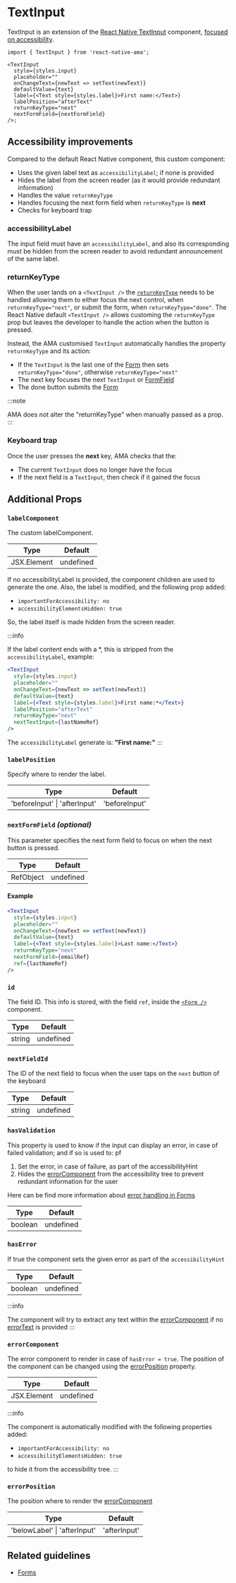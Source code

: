 
# TextInput

TextInput is an extension of the [React Native TextInput](https://reactnative.dev/docs/textinput) component, [focused on accessibility](#accessibility-improvements).

```tsx
import { TextInput } from 'react-native-ama';

<TextInput
  style={styles.input}
  placeholder=""
  onChangeText={newText => setText(newText)}
  defaultValue={text}
  label={<Text style={styles.label}>First name:</Text>}
  labelPosition="afterText"
  returnKeyType="next"
  nextFormField={nextFormField}
/>;
```

## Accessibility improvements

Compared to the default React Native component, this custom component:

- Uses the given label text as `accessibilityLabel`; if none is provided
- Hides the label from the screen reader (as it would provide redundant information)
- Handles the value `returnKeyType`
- Handles focusing the next form field when `returnKeyType` is **next**
- Checks for keyboard trap <DevOnly />

### accessibilityLabel

The input field must have an `accessibilityLabel`, and also its corresponding must be hidden from the screen reader to avoid redundant announcement of the same label.

### returnKeyType

When the user lands on a `<TextInput />` the [`returnKeyType`](https://reactnative.dev/docs/textinput#returnkeytype) needs to be handled allowing them to either focus the next control, when `returnKeyType="next"`, or submit the form, when `returnKeyType="done"`. The React Native default `<TextInput />` allows customing the `returnKeyType` prop but leaves the developer to handle the action when the button is pressed.

Instead, the AMA customised `TextInput` automatically handles the property `returnKeyType` and its action:

- If the `TextInput` is the last one of the [Form](./Form.md) then sets `returnKeyType="done"`, otherwise `returnKeyType="next"`
- The next key focuses the next `TextInput` or [FormField](./FormField.md)
- The done button submits the [Form](./Form.md)

:::note

AMA does not alter the "returnKeyType" when manually passed as a prop.
:::

### Keyboard trap

Once the user presses the **next** key, AMA checks that the:

- The current `TextInput` does no longer have the focus
- If the next field is a `TextInput`, then check if it gained the focus

## Additional Props

### <Required /> `labelComponent`

The custom labelComponent.

| Type        | Default   |
|-------------|-----------|
| JSX.Element | undefined |

If no accessibilityLabel is provided, the component children are used to generate the one.
Also, the label is modified, and the following prop added:

- `importantForAccessibility: no`
- `accessibilityElementsHidden: true`

So, the label itself is made hidden from the screen reader.

:::info

If the label content ends with a \*, this is stripped from the `accessibilityLabel`, example:

```jsx
<TextInput
  style={styles.input}
  placeholder=""
  onChangeText={newText => setText(newText)}
  defaultValue={text}
  label={<Text style={styles.label}>First name:*</Text>}
  labelPosition="afterText"
  returnKeyType="next"
  nextTextInput={lastNameRef}
/>
```

The `accessibilityLabel` generate is: **"First name:"**
:::

### `labelPosition`

Specify where to render the label.

| Type            | Default      |
|-----------------|--------------|
| 'beforeInput' \| 'afterInput' | 'beforeInput' |

### `nextFormField` _(optional)_


This parameter specifies the next form field to focus on when the next button is pressed.

| Type      | Default   |
|-----------|-----------|
| RefObject | undefined |

#### Example

```jsx
<TextInput
  style={styles.input}
  placeholder=""
  onChangeText={newText => setText(newText)}
  defaultValue={text}
  label={<Text style={styles.label}>Last name:</Text>}
  returnKeyType="next"
  nextFormField={emailRef}
  ref={lastNameRef}
/>
```

### `id`

The field ID. This info is stored, with the field `ref`, inside the [`<Form />`](./Form.md) component.

| Type   | Default   |
|--------|-----------|
| string | undefined |

### `nextFieldId`

The ID of the next field to focus when the user taps on the `next` button of the keyboard

| Type   | Default   |
|--------|-----------|
| string | undefined |

### <Required /> `hasValidation`

This property is used to know if the input can display an error, in case of failed validation; and if so is used to:
 pf
1. Set the error, in case of failure, as part of the accessibilityHint
2. Hides the [errorComponent](#errorcomponent) from the accessibility tree to prevent redundant information for the user


Here can be find more information about [error handling in Forms](../guidelines/forms#errors)

| Type    | Default   |
|---------|-----------|
| boolean | undefined |

### `hasError`

If true the component sets the given error as part of the `accessibilityHint`

| Type    | Default   |
|---------|-----------|
| boolean | undefined |

:::info

The component will try to extract any text within the [errorComponent](#errorcomponent) if no [errorText](#errorText) is provided
:::

### `errorComponent`

The error component to render in case of `hasError = true`. The position of the component can be changed using the [errorPosition](#errorposition) property.

| Type        | Default   |
|-------------|-----------|
| JSX.Element | undefined |

:::info

The component is automatically modified with the following properties added:

- `importantForAccessibility: no`
- `accessibilityElementsHidden: true`

to hide it from the accessibility tree.
:::

### `errorPosition`

The position where to render the [errorComponent](#errorcomponent)

| Type            | Default      |
|-----------------|--------------|
| 'belowLabel' \| 'afterInput' | 'afterInput' |

## Related guidelines

- [Forms](../guidelines/forms)
